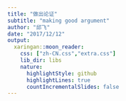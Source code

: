 ```yaml
---
title: "做出论证"
subtitle: "making good argument"
author: "邱飞"
date: "2017/12/12"
output:
  xaringan::moon_reader:
    css: ["zh-CN.css","extra.css"]
    lib_dir: libs
    nature:
      highlightStyle: github
      highlightLines: true
      countIncrementalSlides: false
---
```





